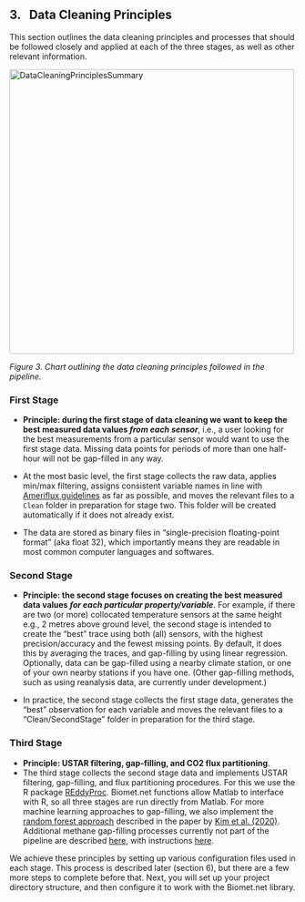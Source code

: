 ## 3. &nbsp; Data Cleaning Principles

This section outlines the data cleaning principles and processes that should be followed closely and applied at each of the three stages, as well as other relevant information.

<img src="images/principles/Database_Workflow_Principles_v2.jpg" alt="DataCleaningPrinciplesSummary" width="500"/>

*Figure 3. Chart outlining the data cleaning principles followed in the pipeline.*

### First Stage  
* **Principle: during the first stage of data cleaning we want to keep the best measured data values *from each sensor***, i.e., a user looking for the best measurements from a particular sensor would want to use the first stage data. Missing data points for periods of more than one half-hour will not be gap-filled in any way. <!-- (note that one missing half-hourly data point can be interpolated linearly, see section XXX for details). -->

* At the most basic level, the first stage collects the raw data, applies min/max filtering, assigns consistent variable names in line with <a href="https://ameriflux.lbl.gov/data/aboutdata/data-variables/" target="_blank" rel="noopener noreferrer">Ameriflux guidelines</a> as far as possible, and moves the relevant files to a `Clean` folder in preparation for stage two. This folder will be created automatically if it does not already exist. 

* The data are stored as binary files in "single-precision floating-point format" (aka float 32), which importantly means they are readable in most common computer languages and softwares.

### Second Stage 
* **Principle: the second stage focuses on creating the best measured data values *for each particular property/variable***. For example, if there are two (or more) collocated temperature sensors at the same height e.g., 2 metres above ground level, the second stage is intended to create the "best" trace using both (all) sensors, with the highest precision/accuracy and the fewest missing points. By default, it does this by averaging the traces, and gap-filling by using linear regression. Optionally, data can be gap-filled using a nearby climate station, or one of your own nearby stations if you have one. (Other gap-filling methods, such as using reanalysis data, are currently under development.)

* In practice, the second stage collects the first stage data, generates the "best" observation for each variable and moves the relevant files to a "Clean/SecondStage" folder in preparation for the third stage.

### Third Stage 
* **Principle: USTAR filtering, gap-filling, and CO2 flux partitioning**.
* The third stage collects the second stage data and implements USTAR filtering, gap-filling, and flux partitioning procedures. For this we use the R package <a href="https://bg.copernicus.org/articles/15/5015/2018/bg-15-5015-2018.html" target="_blank" rel="noopener noreferrer">REddyProc</a>. Biomet.net functions allow Matlab to interface with R, so all three stages are run directly from Matlab. For more machine learning approaches to gap-filling, we also implement the [random forest approach](https://github.com/yeonukkim/EC_FCH4_gapfilling) described in the paper by [Kim et al. (2020)](https://onlinelibrary.wiley.com/doi/abs/10.1111/gcb.14845). Additional methane gap-filling processes currently not part of the pipeline are described <a href="https://github.com/stanfordmlgroup/methane-gapfill-ml/tree/FL" target="_blank" rel="noopener noreferrer">here</a>, with instructions <a href="https://github.com/stanfordmlgroup/methane-gapfill-ml/blob/FL/Tutorial_from_data_download_to_gap-filling.docx" target="_blank" rel="noopener noreferrer">here</a>.

We achieve these principles by setting up various configuration files used in each stage. This process is described later (section 6), but there are a few more steps to complete before that. Next, you will set up your project directory structure, and then configure it to work with the Biomet.net library.
